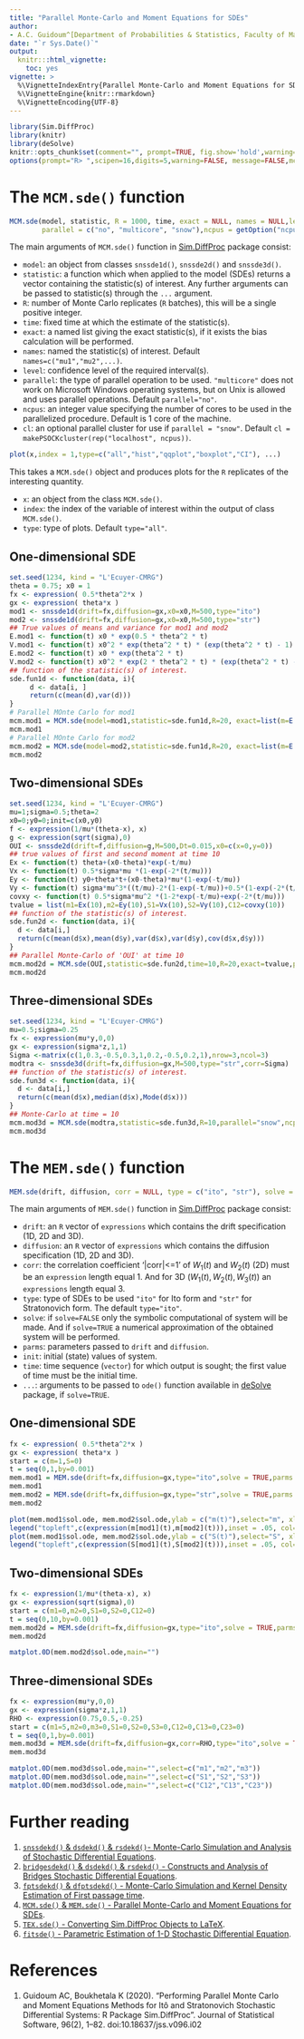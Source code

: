 ```yaml
---
title: "Parallel Monte-Carlo and Moment Equations for SDEs"
author: 
- A.C. Guidoum^[Department of Probabilities & Statistics, Faculty of Mathematics, University of Science and Technology Houari Boumediene, BP 32 El-Alia, U.S.T.H.B, Algeria, E-mail  (acguidoum@usthb.dz)] and K. Boukhetala^[Faculty of Mathematics, University of Science and Technology Houari Boumediene, BP 32 El-Alia, U.S.T.H.B, Algeria, E-mail (kboukhetala@usthb.dz)]
date: "`r Sys.Date()`"
output: 
  knitr:::html_vignette:
    toc: yes
vignette: >
  %\VignetteIndexEntry{Parallel Monte-Carlo and Moment Equations for SDEs}
  %\VignetteEngine{knitr::rmarkdown}
  %\VignetteEncoding{UTF-8}
---
```


```r
library(Sim.DiffProc)
library(knitr)
library(deSolve)
knitr::opts_chunk$set(comment="", prompt=TRUE, fig.show='hold',warning=FALSE, message=FALSE)
options(prompt="R> ",scipen=16,digits=5,warning=FALSE, message=FALSE,mc.cores=2)
```

 
# The `MCM.sde()` function

```r
MCM.sde(model, statistic, R = 1000, time, exact = NULL, names = NULL,level = 0.95, 
        parallel = c("no", "multicore", "snow"),ncpus = getOption("ncpus", 1L), cl = NULL, ...)
```

The main arguments of `MCM.sde()` function in  [Sim.DiffProc](https://cran.r-project.org/package=Sim.DiffProc) package consist: 

- `model`: an object from classes `snssde1d()`, `snssde2d()` and `snssde3d()`.
- `statistic`: a function which when applied to the model (SDEs) returns a vector containing the statistic(s) of interest. Any further arguments can be passed to statistic(s) through the `...` argument.
- `R`: number of Monte Carlo replicates (`R` batches), this will be a single positive integer.
- `time`: fixed time at which the estimate of the statistic(s).
- `exact`: a named list giving the exact statistic(s), if it exists the bias calculation will be performed.
- `names`: named the statistic(s) of interest. Default `names=c("mu1","mu2",...)`.
- `level`: confidence level of the required interval(s).
- `parallel`: the type of parallel operation to be used. `"multicore"` does not work on Microsoft Windows operating systems, but on Unix is allowed and uses parallel operations. Default `parallel="no"`.
- `ncpus`: an integer value specifying the number of cores to be used in the parallelized procedure. Default is 1 core of the machine.
- `cl`: an optional parallel cluster for use if `parallel = "snow"`. Default `cl = makePSOCKcluster(rep("localhost", ncpus))`.

```r
plot(x,index = 1,type=c("all","hist","qqplot","boxplot","CI"), ...)
```
This takes a `MCM.sde()` object and produces plots for the `R` replicates of the interesting quantity.

- `x`: an object from the class `MCM.sde()`.
- `index`: the index of the variable of interest within the output of class `MCM.sde()`.
- `type`: type of plots. Default `type="all"`.

## One-dimensional SDE

```r
set.seed(1234, kind = "L'Ecuyer-CMRG")
theta = 0.75; x0 = 1
fx <- expression( 0.5*theta^2*x )
gx <- expression( theta*x )
mod1 <- snssde1d(drift=fx,diffusion=gx,x0=x0,M=500,type="ito")
mod2 <- snssde1d(drift=fx,diffusion=gx,x0=x0,M=500,type="str")
## True values of means and variance for mod1 and mod2
E.mod1 <- function(t) x0 * exp(0.5 * theta^2 * t)
V.mod1 <- function(t) x0^2 * exp(theta^2 * t) * (exp(theta^2 * t) - 1)
E.mod2 <- function(t) x0 * exp(theta^2 * t)
V.mod2 <- function(t) x0^2 * exp(2 * theta^2 * t) * (exp(theta^2 * t) - 1)
## function of the statistic(s) of interest.
sde.fun1d <- function(data, i){
     d <- data[i, ]
     return(c(mean(d),var(d)))
}
# Parallel MOnte Carlo for mod1
mcm.mod1 = MCM.sde(model=mod1,statistic=sde.fun1d,R=20, exact=list(m=E.mod1(1),S=V.mod1(1)),parallel="snow",ncpus=2)
mcm.mod1
# Parallel MOnte Carlo for mod2
mcm.mod2 = MCM.sde(model=mod2,statistic=sde.fun1d,R=20, exact=list(m=E.mod2(1),S=V.mod2(1)),parallel="snow",ncpus=2)
mcm.mod2
```


## Two-dimensional SDEs

```r
set.seed(1234, kind = "L'Ecuyer-CMRG")
mu=1;sigma=0.5;theta=2
x0=0;y0=0;init=c(x0,y0)
f <- expression(1/mu*(theta-x), x)  
g <- expression(sqrt(sigma),0)
OUI <- snssde2d(drift=f,diffusion=g,M=500,Dt=0.015,x0=c(x=0,y=0))
## true values of first and second moment at time 10
Ex <- function(t) theta+(x0-theta)*exp(-t/mu)
Vx <- function(t) 0.5*sigma*mu *(1-exp(-2*(t/mu)))
Ey <- function(t) y0+theta*t+(x0-theta)*mu*(1-exp(-t/mu))
Vy <- function(t) sigma*mu^3*((t/mu)-2*(1-exp(-t/mu))+0.5*(1-exp(-2*(t/mu))))
covxy <- function(t) 0.5*sigma*mu^2 *(1-2*exp(-t/mu)+exp(-2*(t/mu)))
tvalue = list(m1=Ex(10),m2=Ey(10),S1=Vx(10),S2=Vy(10),C12=covxy(10))
## function of the statistic(s) of interest.
sde.fun2d <- function(data, i){
  d <- data[i,]
  return(c(mean(d$x),mean(d$y),var(d$x),var(d$y),cov(d$x,d$y)))
}
## Parallel Monte-Carlo of 'OUI' at time 10
mcm.mod2d = MCM.sde(OUI,statistic=sde.fun2d,time=10,R=20,exact=tvalue,parallel="snow",ncpus=2)
mcm.mod2d
```

## Three-dimensional SDEs

```r
set.seed(1234, kind = "L'Ecuyer-CMRG")
mu=0.5;sigma=0.25
fx <- expression(mu*y,0,0) 
gx <- expression(sigma*z,1,1)
Sigma <-matrix(c(1,0.3,-0.5,0.3,1,0.2,-0.5,0.2,1),nrow=3,ncol=3)
modtra <- snssde3d(drift=fx,diffusion=gx,M=500,type="str",corr=Sigma)
## function of the statistic(s) of interest.
sde.fun3d <- function(data, i){
  d <- data[i,]
  return(c(mean(d$x),median(d$x),Mode(d$x)))
}
## Monte-Carlo at time = 10
mcm.mod3d = MCM.sde(modtra,statistic=sde.fun3d,R=10,parallel="snow",ncpus=2)
mcm.mod3d
```


# The `MEM.sde()` function

```r
MEM.sde(drift, diffusion, corr = NULL, type = c("ito", "str"), solve = FALSE, parms = NULL, init = NULL, time = NULL, ...)
```

The main arguments of `MEM.sde()` function in  [Sim.DiffProc](https://cran.r-project.org/package=Sim.DiffProc) package consist: 

- `drift`: an `R` vector of `expressions` which contains the drift specification (1D, 2D and 3D).
- `diffusion`: an `R` vector of `expressions` which contains the diffusion specification (1D, 2D and 3D).
- `corr`: the correlation coefficient '|corr|<=1' of $W_{1}(t)$ and $W_{2}(t)$ (2D) must be an `expression` length equal 1. And for 3D $(W_{1}(t),W_{2}(t),W_{3}(t))$ an `expressions` length equal 3.
- `type`: type of SDEs to be used `"ito"` for Ito form and `"str"` for Stratonovich form. The default `type="ito"`.
- `solve`: if `solve=FALSE` only the symbolic computational of system will be made. And if `solve=TRUE` a numerical approximation of the obtained system will be performed.
- `parms`: parameters passed to `drift` and `diffusion`.
- `init`: initial (state) values of system.
- `time`: time sequence (`vector`) for which output is sought; the first value of time must be the initial time.
- `...`: arguments to be passed to `ode()` function available in [deSolve](https://cran.r-project.org/package=deSolve) package, if `solve=TRUE`.

## One-dimensional SDE

```r
fx <- expression( 0.5*theta^2*x )
gx <- expression( theta*x )
start = c(m=1,S=0)
t = seq(0,1,by=0.001)
mem.mod1 = MEM.sde(drift=fx,diffusion=gx,type="ito",solve = TRUE,parms = c(theta=0.75), init = start, time = t)
mem.mod1
mem.mod2 = MEM.sde(drift=fx,diffusion=gx,type="str",solve = TRUE,parms = c(theta=0.75), init = start, time = t)
mem.mod2
```
```r
plot(mem.mod1$sol.ode, mem.mod2$sol.ode,ylab = c("m(t)"),select="m", xlab = "Time",main="",col = 2:3,lty=1)
legend("topleft",c(expression(m[mod1](t),m[mod2](t))),inset = .05, col=2:3,lty=1)
plot(mem.mod1$sol.ode, mem.mod2$sol.ode,ylab = c("S(t)"),select="S", xlab = "Time",main="",col = 2:3,lty=1)
legend("topleft",c(expression(S[mod1](t),S[mod2](t))),inset = .05, col=2:3,lty=1)
```

## Two-dimensional SDEs


```r
fx <- expression(1/mu*(theta-x), x)  
gx <- expression(sqrt(sigma),0)
start = c(m1=0,m2=0,S1=0,S2=0,C12=0)
t = seq(0,10,by=0.001)
mem.mod2d = MEM.sde(drift=fx,diffusion=gx,type="ito",solve = TRUE,parms = c(mu=1,sigma=0.5,theta=2), init = start, time = t)
mem.mod2d
```
```r
matplot.0D(mem.mod2d$sol.ode,main="")
```

## Three-dimensional SDEs

```r
fx <- expression(mu*y,0,0) 
gx <- expression(sigma*z,1,1)
RHO <- expression(0.75,0.5,-0.25)
start = c(m1=5,m2=0,m3=0,S1=0,S2=0,S3=0,C12=0,C13=0,C23=0)
t = seq(0,1,by=0.001)
mem.mod3d = MEM.sde(drift=fx,diffusion=gx,corr=RHO,type="ito",solve = TRUE,parms = c(mu=0.5,sigma=0.25), init = start, time = t)
mem.mod3d
```
```r
matplot.0D(mem.mod3d$sol.ode,main="",select=c("m1","m2","m3"))
matplot.0D(mem.mod3d$sol.ode,main="",select=c("S1","S2","S3"))
matplot.0D(mem.mod3d$sol.ode,main="",select=c("C12","C13","C23"))
```
# Further reading

1. [`snssdekd()` & `dsdekd()` & `rsdekd()`- Monte-Carlo Simulation and Analysis of Stochastic Differential Equations](snssde.html).
2. [`bridgesdekd()` & `dsdekd()` & `rsdekd()` - Constructs and Analysis of Bridges Stochastic Differential Equations](bridgesde.html).
3. [`fptsdekd()` & `dfptsdekd()` - Monte-Carlo Simulation and Kernel Density Estimation of First passage time](fptsde.html).
4. [`MCM.sde()` & `MEM.sde()` - Parallel Monte-Carlo and Moment Equations for SDEs](mcmsde.html).
5. [`TEX.sde()` - Converting Sim.DiffProc Objects to LaTeX](sdetotex.html).
6. [`fitsde()` - Parametric Estimation of 1-D Stochastic Differential Equation](fitsde.html).


# References

1.  Guidoum AC, Boukhetala K (2020). "Performing Parallel Monte Carlo and
    Moment Equations Methods for Itô and Stratonovich Stochastic
    Differential Systems: R Package Sim.DiffProc". Journal of Statistical Software, 96(2), 1--82. doi:10.18637/jss.v096.i02
    
